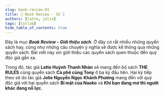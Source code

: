 ```yaml
---
slug: book-review-01
title: 📖 Book Review - Số 1
authors: [latte, jolie]
tags: [Collab]
hide_table_of_contents: true
---
```



Đây là mục **_Book Review - Giới thiệu sách_**.
Ở đây có rất nhiều những quyển sách hay, cũng như những câu chuyện ý nghĩa sẽ được kể thông qua những quyển sách.
Bài viết này xin giới thiệu các quyển sách quen thuộc đến quý độc giả gần xa.

Trong đó, tác giả **Latte Huỳnh Thanh Nhàn** sẽ mang đến bộ sách **THE RULES** cùng quyển sách **Cà phê cùng Tony**
ở ba kỳ đầu tiên. Hai kỳ tiếp theo sẽ do tác giả **Jolie Nguyễn Ngọc Khánh Phương** mang đến với quý độc giả với
hai quyển sách **Bí mật của Naoko** và **Khi bạn đang mơ thì người khác đang nỗ lực**.

<!-- truncate -->

<Tabs lazy>
  <TabItem value="one" label="Kỳ 1">
    <FirstPost />
  </TabItem>
  <TabItem value="two" label="Kỳ 2">
    <SecondPost />
  </TabItem>
  <TabItem value="three" label="Kỳ 3">
    <ThirdPost />
  </TabItem>
  <TabItem value="four" label="Kỳ 4">
    <FourthPost />
  </TabItem>
  <TabItem value="five" label="Kỳ 5" default>
    <FinalPost />
  </TabItem>
</Tabs>

<View />

